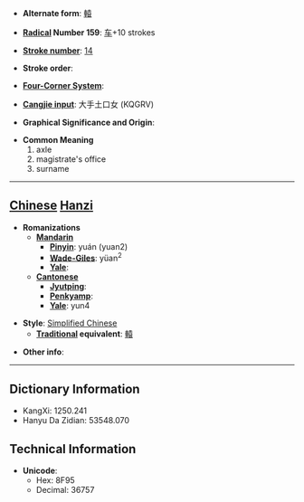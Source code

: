 * '''Alternate form''': [[轅]]

* '''[[Wiktionary:Chinese radical index| Radical]] Number 159''': [[Wiktionary:Chinese radical index 车|车]]+10 strokes

* '''[[Wiktionary:Chinese total strokes index|Stroke number]]''': [[Wiktionary:Chinese total strokes index 14|14]]

* '''Stroke order''': 

* '''[[Wiktionary:Chinese four corner index|Four-Corner System]]''': 

* '''[[Wiktionary:Chinese Cangjie index|Cangjie input]]''': 大手土口女 (KQGRV)

* '''Graphical Significance and Origin''': 

* '''Common Meaning'''
*#axle
*# magistrate's office
*# surname


----

== [[Chinese]] [[Hanzi]] ==

* '''Romanizations'''
** '''[[Mandarin]]'''
*** '''[[Pinyin]]''': yuán (yuan2)
*** '''[[Wade-Giles]]''': yüan<sup>2</sup>
*** '''[[Yale]]''': 
** '''[[Cantonese]]'''
*** '''[[Jyutping]]''':
*** '''[[Penkyamp]]''': 
*** '''[[Yale]]''': yun4

* '''Style''': [[Simplified Chinese]] 
** '''[[Traditional Chinese|Traditional]] equivalent''': [[轅]]

* '''Other info''': 

----

== Dictionary Information ==

* KangXi: 1250.241
* Hanyu Da Zidian: 53548.070

== Technical Information ==

* '''Unicode''':
** Hex: 8F95
** Decimal: 36757